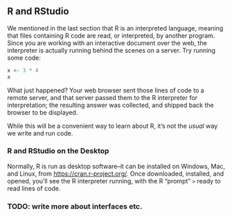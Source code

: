 ## R and RStudio

We mentioned in the last section that R is an interpreted language, meaning that files containing R code are read, or interpreted, by another program. Since you are working with an interactive document over the web, the interpreter is actually running behind the scenes on a server. Try running some code:

```r
x <- 3 * 4
x
```

What just happened? Your web browser sent those lines of code to a remote server, and that server passed them to the R interpreter for interpretation; the resulting answer was collected, and shipped back the browser to be displayed. 

While this will be a convenient way to learn about R, it's not the *usual* way we write and run code.

### R and RStudio on the Desktop

Normally, R is run as desktop software--it can be installed on Windows, Mac, and Linux, from [https://cran.r-project.org/](https://cran.r-project.org/). Once downloaded, installed, and opened, you'll see the R interpreter running, with the R "prompt" `> ` ready to read lines of code. 

### TODO: write more about interfaces etc.